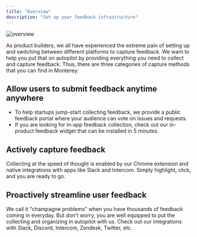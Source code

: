 ```yaml
---
title: "Overview"
description: "Set up your feedback infrastructure"
---
```

![overview](/images/overview.png)

As product builders, we all have experienced the extreme pain of setting up and switching between different platforms to capture feedback. We want to help you put that on autopilot by providing everything you need to collect and capture feedback. Thus, there are three categories of capture methods that you can find in Monterey:

## Allow users to submit feedback anytime anywhere

- To help startups jump-start collecting feedback, we provide a public feedback portal where your audience can vote on issues and requests.
- If you are looking for in-app feedback collection, check out our in-product feedback widget that can be installed in 5 minutes.


## Actively capture feedback

Collecting at the speed of thought is enabled by our Chrome extension and native integrations with apps like Slack and Intercom. Simply highlight, click, and you are ready to go.


## Proactively streamline user feedback

We call it "champagne problems" when you have thousands of feedback coming in everyday. But don't worry, you are well equipped to put the collecting and organizing in autopilot with us. Check out our integrations with Slack, Discord, Intercom, Zendesk, Twitter, etc.
